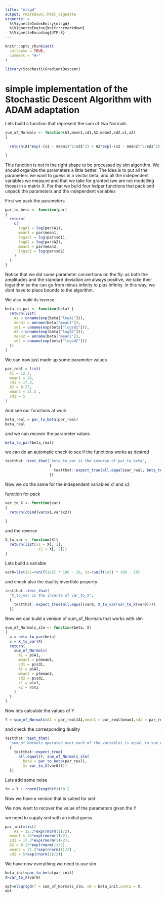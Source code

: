 ```yaml
---
title: "nlsgd"
output: rmarkdown::html_vignette
vignette: >
  %\VignetteIndexEntry{nlsgd}
  %\VignetteEngine{knitr::rmarkdown}
  %\VignetteEncoding{UTF-8}
---
```


```r
knitr::opts_chunk$set(
  collapse = TRUE,
  comment = "#>"
)
```

```r
library(StochasticGradientDescent)
```

# simple implementation of the Stochastic Descent  Algorithm with ADAM adaptation

Lets build a function that represent the sum of two Normals

```r
sum_of_Normals <- function(A1,mean1,sd1,A2,mean2,sd2,x1,x2)
{
  
  return(A1*exp(-(x1 - mean1)^2/sd1^2) + A2*exp(-(x2 - mean2)^2/sd2^2))

}


```

This function is not in the right shape to be processed by slm algorithm. We should organize the parameters a little better. The idea is to put all the parameters we want to guess in a vector beta, and all the independent variables we measure and that we take for granted (we are not modelling those) in a matrix X.
For that we build four helper functions that pack and unpack the parameters and the independent variables


First we pack the parameters
```r
par_to_beta <- function(par)
{
  return(
    c(
      logA1 = log(par$A1),
      mean1 = par$mean1,
      logsd1 = log(par$sd1),
      logA2 = log(par$A2),
      mean2 = par$mean2,
      logsd2 = log(par$sd2)
    )
  )
}

```

Notice that we did some parameter convertions on the fly: as both the amplitudes and the standard deviation are always positive, we take their logarithm so the can go from minus infinity to plus infinity. In this way, we dont have to place bounds to the algorithm. 

We also build its inverse
```r
beta_to_par <- function(beta) {
  return(list(
    A1 = unname(exp(beta["logA1"])),
    mean1 = unname(beta["mean1"]),
    sd1 = unname(exp(beta["logsd1"])),
    A2 = unname(exp(beta["logA2"])),
    mean2 = unname(beta["mean2"]),
    sd2 = unname(exp(beta["logsd2"]))
  ))
}

```


We can now just made up some parameter values 
```r
par_real = list(
  A1 = 12.3,
  mean1 = 24,
  sd1 = 17.3,
  A2 = 0.23,
  mean2 = 21.2 ,
  sd2 = 5
)

```
And see our functions at work
```r
beta_real = par_to_beta(par_real)
beta_real
```

and we can recover the parameter values
```r
beta_to_par(beta_real)

```

we can do an automatic check to see if the functions works as desired

```r
testthat::test_that("beta_to_par is the inverse of par_to_beta",
                    {
                      testthat::expect_true(all.equal(par_real, beta_to_par(par_to_beta(par_real))))
                    })

```


Now we do the same for the independent variables x1 and x2

function for pack
```r
var_to_X <- function(var)
{
  return(cbind(var$x1,var$x2))
  
}

```

and the reverse

```r
X_to_var <- function(X){
  return(list(x1 = X[, 1],
               x2 = X[, 2]))
}
```

Lets build a variable
```r
var0=list(x1=runif(1e5) * 100 - 20, x2=runif(1e5) * 100 - 20)
```

and check also the duality invertible property


```r
testthat::test_that(
  "X_to_var is the inverse of var_to_X",
  {
    testthat::expect_true(all.equal(var0, X_to_var(var_to_X(var0))))
  })

```

Now we can build a version of sum_of_Normals that works with slm


```r

sum_of_Normals_slm <- function(beta, X)
{
  p = beta_to_par(beta)
  v = X_to_var(X)
  return(
    sum_of_Normals(
      A1 = p$A1,
      mean1 = p$mean1,
      sd1 = p$sd1,
      A2 = p$A2,
      mean2 = p$mean2,
      sd2 = p$sd2,
      x1 = v$x1,
      x2 = v$x2
    )
  )
}

```

Now lets calculate the values of Y
```r
Y = sum_of_Normals(A1 = par_real$A1,mean1 = par_real$mean1,sd1 = par_real$sd1, A2 = par_real$A2, mean2 = par_real$mean2, sd2 = par_real$sd2,x1 = var0$x1, x2=var0$x2)

```

and check the corresponding duality

```r
testthat::test_that(
  "sum_of_Normals operated over each of the variables is equal to sum_of_Normals_slm applied to beta and X",
  {
    testthat::expect_true(
      all.equal(Y, sum_of_Normals_slm(
        beta = par_to_beta(par_real),
        X= var_to_X(var0))))
  })

```
Lets add some noise
```r
Yn = Y + rnorm(length(Y))*0.2
```



Now we have a version that is suited for sml

We now want to recover the value of the parameters given the Y

we need to supply sml with an initial guess

```r
par_init=list(
    A1 = 12.3*exp(rnorm(1)/2),
  mean1 = 24*exp(rnorm(1)/2),
  sd1 = 17.3*exp(rnorm(1)/2),
  A2 = 0.23*exp(rnorm(1)/2),
  mean2 = 21.2*exp(rnorm(1)/2) ,
  sd2 = 5*exp(rnorm(1)/2))

```

We have now everything we need to use slm
```r
beta_init=par_to_beta(par_init)
X=var_to_X(var0)

opt=nlsqrsgd(f = sum_of_Normals_slm, x0 = beta_init,xdata = X,         ydata = Yn,number_of_chunks = 100)
opt
```





